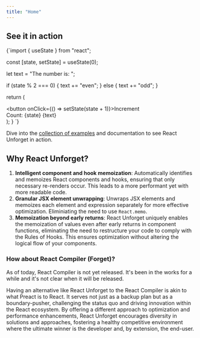 ```yaml
---
title: "Home"
---
```



<Hero />

## See it in action

<DynamicLiveCodeSandpack previewClassName="h-44">
{`import { useState } from "react";

  const [state, setState] = useState(0);

  let text = "The number is: ";

  if (state % 2 === 0) {
    text += "even";
  } else {
    text += "odd";
  }

  return (
    <div>
      <button onClick={() => setState(state + 1)}>Increment</button>
      <div>
        <span>Count: {state}</span> {text}
      </div>
    </div>
  );
}
`}

</DynamicLiveCodeSandpack>

Dive into the [collection of examples](./examples.mdx) and documentation to see React Unforget in action.

## Why React Unforget?

1. **Intelligent component and hook memoization**: Automatically identifies and memoizes React components and hooks, ensuring that only necessary re-renders occur. This leads to a more performant yet with more readable code.
1. **Granular JSX element unwrapping**: Unwraps JSX elements and memoizes each element and expression separately for more effective optimization. Eliminiating the need to use `React.memo`.
1. **Memoization beyond early returns**: React Unforget uniquely enables the memoization of values even after early returns in component functions, eliminating the need to restructure your code to comply with the Rules of Hooks. This ensures optimization without altering the logical flow of your components.

### How about React Compiler (Forget)?

As of today, React Compiler is not yet released. It's been in the works for a while and it's not clear when it will be released.

Having an alternative like React Unforget to the React Compiler is akin to what Preact is to React. It serves not just as a backup plan but as a boundary-pusher, challenging the status quo and driving innovation within the React ecosystem. By offering a different approach to optimization and performance enhancements, React Unforget encourages diversity in solutions and approaches, fostering a healthy competitive environment where the ultimate winner is the developer and, by extension, the end-user.
